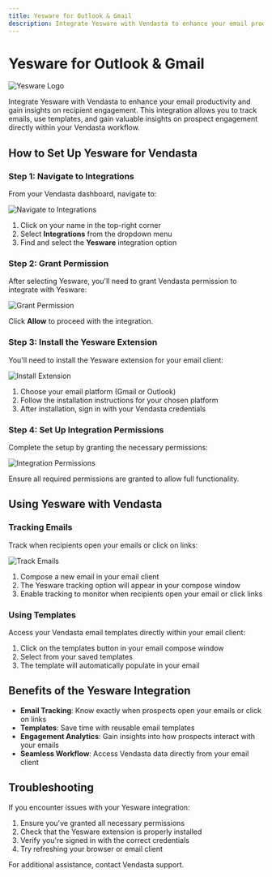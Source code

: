 ```yaml
---
title: Yesware for Outlook & Gmail
description: Integrate Yesware with Vendasta to enhance your email productivity
---
```


# Yesware for Outlook & Gmail

![Yesware Logo](/img/yesware/yesware-logo.jpg)

Integrate Yesware with Vendasta to enhance your email productivity and gain insights on recipient engagement. This integration allows you to track emails, use templates, and gain valuable insights on prospect engagement directly within your Vendasta workflow.

## How to Set Up Yesware for Vendasta

### Step 1: Navigate to Integrations

From your Vendasta dashboard, navigate to:

![Navigate to Integrations](/img/yesware/yesware-navigation.jpg)

1. Click on your name in the top-right corner
2. Select **Integrations** from the dropdown menu
3. Find and select the **Yesware** integration option

### Step 2: Grant Permission

After selecting Yesware, you'll need to grant Vendasta permission to integrate with Yesware:

![Grant Permission](/img/yesware/yesware-permission.jpg)

Click **Allow** to proceed with the integration.

### Step 3: Install the Yesware Extension

You'll need to install the Yesware extension for your email client:

![Install Extension](/img/yesware/yesware-extension.jpg)

1. Choose your email platform (Gmail or Outlook)
2. Follow the installation instructions for your chosen platform
3. After installation, sign in with your Vendasta credentials

### Step 4: Set Up Integration Permissions

Complete the setup by granting the necessary permissions:

![Integration Permissions](/img/yesware/yesware-integration.jpg)

Ensure all required permissions are granted to allow full functionality.

## Using Yesware with Vendasta

### Tracking Emails

Track when recipients open your emails or click on links:

![Track Emails](/img/yesware/yesware-track-email.jpg)

1. Compose a new email in your email client
2. The Yesware tracking option will appear in your compose window
3. Enable tracking to monitor when recipients open your email or click links

### Using Templates

Access your Vendasta email templates directly within your email client:

1. Click on the templates button in your email compose window
2. Select from your saved templates
3. The template will automatically populate in your email

## Benefits of the Yesware Integration

- **Email Tracking**: Know exactly when prospects open your emails or click on links
- **Templates**: Save time with reusable email templates
- **Engagement Analytics**: Gain insights into how prospects interact with your emails
- **Seamless Workflow**: Access Vendasta data directly from your email client

## Troubleshooting

If you encounter issues with your Yesware integration:

1. Ensure you've granted all necessary permissions
2. Check that the Yesware extension is properly installed
3. Verify you're signed in with the correct credentials
4. Try refreshing your browser or email client

For additional assistance, contact Vendasta support.